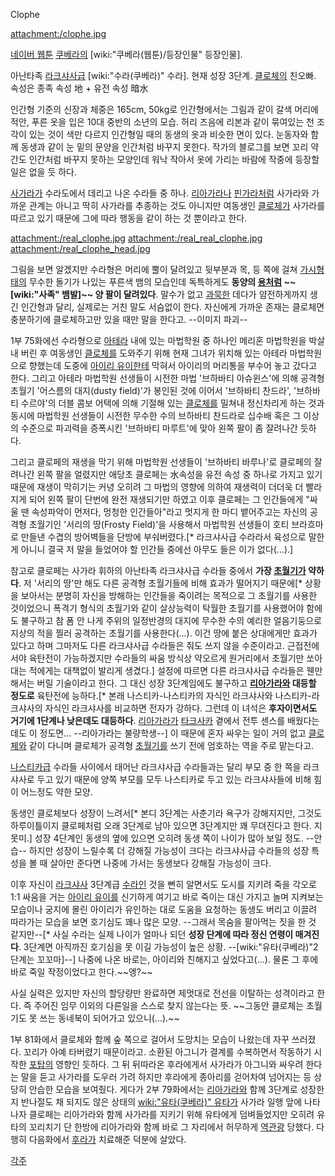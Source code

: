 Clophe

attachment:/clophe.jpg

[[네이버 웹툰]] [[쿠베라(웹툰)|쿠베라]]의 [wiki:"쿠베라(웹툰)/등장인물" 등장인물].

아난타족 [[라크샤사(쿠베라)|라크샤사]]급 [wiki:"수라(쿠베라)" 수라]. 현재 성장 3단계. [[클로체]]의 친오빠. 속성은 종족 속성 地 + 유전 속성 暗水

인간형 기준의 신장과 체중은 165cm, 50kg로  인간형에서는 그림과 같이 갈색 머리에 적안, 푸른 옷을 입은 10대 중반의 소년의 모습. 허리 즈음에 리본과 같이 묶여있는 천 조각이 있는 것이 색만 다르지 인간형일 때의 동생의 옷과 비슷한 면이 있다. 눈동자와 함께 동생과 같이 눈 밑의 문양을 인간처럼 바꾸지 못한다. 작가의 블로그를 보면 꼬리 약간도 인간처럼 바꾸지 못하는 모양인데 워낙 작아서 옷에 가리는 바람에 작중에 등장할 일은 없을 듯 하다.

[[사가라(쿠베라)|사가라]]가 수라도에서 데리고 나온 수라들 중 하나. [[리아가라]]나 [[핀가라]]처럼 사가라와 가까운 관계는 아니고 딱히 사가라를 추종하는 것도 아니지만 여동생인 [[클로체]]가 사가라를 따르고 있기 때문에 그에 따라 행동을 같이 하는 것 뿐이라고 한다.

attachment:/real_clophe.jpg attachment:/real_real_clophe.jpg 
attachment:/real_clophe_head.jpg

그림을 보면 알겠지만 수라형은 머리에 뿔이 달려있고  뒷부분과 목, 등 쪽에 걸쳐 [[가시]]형태의 무수한 돌기가 나있는 푸른색 뱀의 모습인데 독특하게도 '''동양의 [[용]]처럼 ~~[wiki:"사족" 뱀발]~~ 양 팔이 달려있다'''. 말수가 없고 [[과묵]]한 데다가 얌전하게까지 생긴 인간형과 달리, 실제로는 거친 말도 서슴없이 한다. 자신에게 가까운 존재는 클로체면 충분하기에 클로체하고만 있을 때만 말을 한다고. --이미지 파괴--

1부 75화에선 수라형으로 [[아테라]] 내에 있는 마법학원 중 하나인 메리혼 마법학원을 박살내 버린 후 여동생인 [[클로체]]를 도와주기 위해 현재 그녀가 위치해 있는 아테라 마법학원으로 향했는데 도중에 [[아이리 유이]]한테 막혀서 아이리의 머리통을 부수어 놓고 갔다고 한다. 그리고 아테라 마법학원 선생들이 시전한 마법 '브하바티 아슈윈스'에 의해 공격형 초월기 '어스름의 대지(dusty field)'가 봉인된 것에 이어서 '브하바티 찬드라', '브하바티 수르야'의 더블 콤보 어택에 의해 기절해 있는 [[클로체]]를 밀쳐내 정신차리게 하는 것과 동시에 마법학원 선생들이 시전한 무수한 수의 브하바티 찬드라로 십수배 혹은 그 이상의 수준으로 파괴력을 증폭시킨 '브하바티 마루트'에 맞아 왼쪽 팔이 좀 잘려나간 듯하다.

그리고 클로페의 재생을 막기 위해 마법학원 선생들이 '브하바티 바루나'로 클로페의 잘려나간 왼쪽 팔을 얼렸지만 애당초 클로페는 水속성을 유전 속성 중 하나로 가지고 있기 때문에 재생이 막히기는 커녕 오히려 그 마법의 영향에 의하여 재생력이 더더욱 더 빨라지게 되어 왼쪽 팔이 단번에 완전 재생되기만 하였고 이후 클로페는 그 인간들에게 "싸울 땐 속성파악이 먼저다, 멍청한 인간들아"라고 멋지게 한 마디 뱉어주고는 자신의 공격형 초월기인 '서리의 땅(Frosty Field)'을 사용해서 마법학원 선생들이 호티 브라흐마로 만들낸 수겹의 방어벽들을 단방에 부숴버렸다.[* 라크샤사급 수라라서 육성으로 말한 게 아니니 결국 저 말을 들었어야 할 인간들 중에선 아무도 들은 이가 없다(...).]

참고로 클로페는 사가라 휘하의 아난타족 라크샤사급 수라들 중에서 '''가장 [[초월기]]가 약하다'''. 저 '서리의 땅'만 해도 다른 공격형 초월기들에 비해 효과가 떨어지기 때문에[* 상황을 보아서는 분명히 자신을 방해하는 인간들을 죽이려는 목적으로 그 초월기를 사용한 것이었으니 폭격기 형식의 초월기와 같이 살상능력이 탁월한 초월기를 사용했어야 함에도 불구하고 참 폼 안 나게 주위의 일정반경의 대지에 무수한 수의 예리한 얼음기둥으로 지상의 적을 찔러 공격하는 초월기를 사용한다(...). 이건 땅에 붙은 상대에게만 효과가 있다고 하며 그마저도 다른 라크샤사급 수라들은 줘도 쓰지 않을 수준이라고. 근접전에서야 육탄전이 가능하겠지만 수라들의 싸움 방식상 약오르게 원거리에서 초월기만 쏘아대는 적에게는 대책없이 발리게 생겼다.] 설정에 따르면 다른 라크샤사급 수라들은 웬만해서는 버릴 기술이라고 한다. 그 대신 성장 3단계임에도 불구하고 '''[[리아가라]]와 대등할 정도로''' 육탄전에 능하다.[* 본래 나스티카-나스티카의 자식인 라크샤사와 나스티카-라크샤사의 자식인 라크샤사를 비교하면 전자가 강하다. 그런데 이 녀석은 '''후자이면서도 거기에 1단계나 낮은데도 대등하다'''. [[리아가라]]가 [[타크사카]] 곁에서 전투 센스를 배웠다는데도 이 정도면... --리아가라는 불량학생--] 이 때문에 혼자 싸우는 일이 거의 없고 [[클로체]]와 같이 다니며 클로체가 공격형 [[초월기]]를 쓰기 전에 엄호하는 역을 주로 맡는다고.

[[나스티카]]급 수라들 사이에서 태어난 라크샤사급 수라들과는 달리 부모 중 한 쪽을 라크샤사로 두고 있기 때문에 양쪽 부모를 모두 나스티카로 두고 있는 라크샤사들에 비해 힘이 어느정도 약한 모양.

동생인 클로체보다 성장이 느려서[* 본디 3단계는 사춘기라 욕구가 강해지지만, 그것도 하루이틀이지 클로페처럼 오래 3단계로 남아 있으면 3단계지만 꽤 무뎌진다고 한다. 지못미.] 성장 4단계인 동생의 옆에 있으면 오히려 동생 쪽이 나이가 많아 보일 정도. --안습-- 하지만 성장이 느릴수록 더 강해질 가능성이 크다는 라크샤사급 수라들의 성장 특성을 볼 때 살아만 준다면 나중에 가서는 동생보다 강해질 가능성이 크다.

이후 자신이 [[라크샤사(쿠베라)|라크샤사]] 3단계급 [[수라(쿠베라)|수라]]인 것을 뻔히 알면서도 도시를 지키려 죽을 각오로 1:1 싸움을 거는 [[아이리 유이]]를 신기하게 여기고 바로 죽이는 대신 가지고 놀며 지켜보는 모습이나 궁지에 몰린 아이리가 유인하는 대로 도움을 요청하는 동생도 버리고 이끌려 따라가는 모습을 보면 호기심도 꽤나 많은 모양. --그래서 목숨을 팔아먹는 짓을 한 것 같지만--[* 사실 수라는 실제 나이가 얼마나 되던 '''성장 단계에 따라 정신 연령이 매겨진다'''. 3단계면 아직까진 호기심을 못 이길 가능성이 높은 상황. --[wiki:"유타(쿠베라)"2단계는 꼬꼬마]--] 나중에 나온 바로는, 아이리와 친해지고 싶었다고(...). 물론 그 후에 바로 죽일 작정이었다고 한다.~~엥?~~

사실 실력은 있지만 자신의 할당량만 완료하면 제멋대로 전선을 이탈하는 성격이라고 한다. 즉 주어진 임무 이외의 다른일을 스스로 찾지 않는다는 뜻. ~~그동안 클로체는 초월기도 못 쓰는 동네북이 되어가고 있으니(...).~~

1부 81화에서 클로체와 함께 숲 쪽으로 걸어서 도망치는 모습이 나왔는데 자꾸 쓰러졌다. 꼬리가 아예 타버렸기 때문이라고. 소환된 아그니가 결계를 수복하면서 작동하기 시작한 [[포탑]]의 영향인 듯하다. 그 뒤 뒤따라온 후라에게서 사가라가 아그니와 싸우려 한다는 말을 듣고 사가라를 도우러 가려 하지만 후라에게 종아리를 걷어차여 넘어지는 등 상당히 안습한 모습을 보여줬다. 게다가 2부 79화에서는 [[리아가라]]와 함께 3단계로 성장한지 반나절도 채 되지도 않은 상태의 [[wiki:"유타(쿠베라)" 유타]]가 사가라 일행 앞에 나타나자 클로페는 리아가라와 함께 사가라를 지키기 위해 유타에게 덤벼들었지만 오히려 유타의 꼬리치기 단 한방에 리아가라와 함께 바로 그 자리에서 허무하게 [[역관광]] 당했다. 다행히 다음화에서 [[후라]]가 치료해준 덕분에 살았다.

[[각주]]
